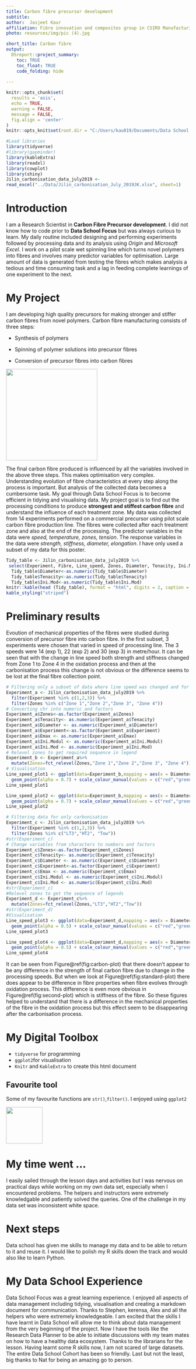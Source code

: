 ```yaml
---
title: Carbon fibre precursor development
subtitle: 
author:  Jasjeet Kaur
affiliation: Fibre innovation and composites group in CSIRO Manufacturing 
photo: resources/img/pic (4).jpg

short_title: Carbon fibre 
output: 
  DSreport::project_summary:
    toc: TRUE
    toc_float: TRUE
    code_folding: hide
  
---
```

```r
knitr::opts_chunk$set(
  results = 'asis',
  echo = TRUE,
  warning = FALSE,
  message = FALSE,
  fig.align = 'center'
)
knitr::opts_knit$set(root.dir = "C:/Users/kau019/Documents/Data School Focus Program/Day 3/JasjeetMarkdown/")

#Load libraries
library(tidyverse)
#library(gapminder) 
library(kableExtra)
library(readxl)
library(cowplot)
library(shiny)
Jilin_carbonisation_data_july2019 <-
read_excel("../Data/Jilin_carbonisation_July_2019JK.xlsx", sheet=1)
```


# Introduction
I am a Research Scientist in **Carbon Fibre Precursor development**. I did not know how to code prior to **Data School Focus** but was always curious to learn. My daily routine included designing and performing experiments followed by processing data and its analysis using _Origin_ and  _Microsoft Excel_. I work on a pilot scale wet spinning line which turns novel polymers into fibres and involves many predictor variables for optimisation. Large amount of data is generated from testing the fibres which makes analysis a tedious and time consuming task and a lag in feeding complete learnings of one experiment to the next.


# My Project

I am developing high quality precursors for making stronger and stiffer carbon fibres from novel polymers. Carbon fibre manufacturing consists of three steps:

- Synthesis of polymers

- Spinning of polymer solutions into precursor fibres

- Conversion of precursor fibres into carbon fibres

![](resources/img/whitefibre.png){width=250px}

The final carbon fibre produced is influenced by all the variables involved in the above three steps. This makes optimisation very complex. Understanding evolution of fibre characteristics at every step along the process is important. But analysis of the collected data becomes a cumbersome task. My goal through Data School Focus is to become efficient in tidying and visualising data. My project goal is to find out the processing conditions to produce **strongest and stiffest carbon fibre** and understand the influence of each treatment zone. My data was collected from 14 experiments performed on a commercial precursor using pilot scale carbon fibre production line. The fibres were collected after each treatment zone and also at the end of the processing. The predictor variables in the data were _speed, temperature, zones, tension_. The response variables in the data were _strength, stiffness, diameter, elongation_. I have only used a subset of my data for this poster. 

```r
Tidy_table <- Jilin_carbonisation_data_july2019 %>%
 select(Experiment, Fibre, Line_speed, Zones, Diameter, Tenacity, Ini.Mod) 
  Tidy_table$Diameter<-as.numeric(Tidy_table$Diameter)
  Tidy_table$Tenacity<-as.numeric(Tidy_table$Tenacity)
  Tidy_table$Ini.Mod<-as.numeric(Tidy_table$Ini.Mod)
knitr::kable(head (Tidy_table), format = "html", digits = 2, caption = "Predictor and response variables in the experiments") %>% 
kable_styling("striped")
```


# Preliminary results 

Evoution of mechanical properties of the fibres were studied during conversion of precursor fibre into carbon fibre. In the first subset, 3 experiments were chosen that varied in speed of processing line. The 3 speeds were 14 (exp 1), 22 (exp 2) and 30 (exp 3) in metre/hour. It can be seen that with the change in line speed both strength and stiffness changed from Zone 1 to Zone 4 in the oxidation process and then at the carbonisation process this change is not obvious or the difference seems to be lost at the final fibre collection point.


```r
   
# Filtering only a subset of data where line speed was changed and for only oxidation
Experiment_a <- Jilin_carbonisation_data_july2019 %>%
  filter(Experiment %in% c(1,2,3)) %>%
  filter(Zones %in% c("Zone 1","Zone 2","Zone 3", "Zone 4"))
# Converting chr into numeric and factors
Experiment_a$Zones<-as.factor(Experiment_a$Zones)
Experiment_a$Tenacity<- as.numeric(Experiment_a$Tenacity)
Experiment_a$Diameter <- as.numeric(Experiment_a$Diameter)
Experiment_a$Experiment<-as.factor(Experiment_a$Experiment)
Experiment_a$Emax <- as.numeric(Experiment_a$Emax)
Experiment_a$Ini.Modul <- as.numeric(Experiment_a$Ini.Modul)
Experiment_a$Ini.Mod <- as.numeric(Experiment_a$Ini.Mod)
# Relevel zones to get required sequence in legend
Experiment_b <- Experiment_a%>% 
  mutate(Zones=fct_relevel(Zones,"Zone 1","Zone 2","Zone 3", "Zone 4"))
# Visualisation 
Line_speed_plot1 <- ggplot(data=Experiment_b,mapping = aes(x = Diameter, y = Tenacity , colour = Experiment)) +
  geom_point(alpha = 0.7) + scale_colour_manual(values = c("red","green","purple"))  + ylab("Tenacity (cN/dtex)") + xlab("Diameter (µm)") + xlim(10,13) + facet_grid(~ Zones, scales = ("fixed")) + labs(title = "Strength of fibres during oxidation") + theme(plot.title = element_text(hjust = 0.5))  
Line_speed_plot1
```
```r

Line_speed_plot2 <- ggplot(data=Experiment_b,mapping = aes(x = Diameter, y = Ini.Mod , colour = Experiment)) +
  geom_point(alpha = 0.7) + scale_colour_manual(values = c("red","green","purple"))  + ylab("Ini. Mod (cN/dtex)") + xlab("Diameter (µm)") + xlim(10,13) + facet_grid(~ Zones, scales = ("fixed")) + labs(title = "Stiffness of fibres during oxidation") + theme(plot.title = element_text(hjust = 0.5))  
Line_speed_plot2

```


```r
# Filtering data for only carbonisation
Experiment_c <- Jilin_carbonisation_data_july2019 %>%
  filter(Experiment %in% c(1,2,3)) %>%
  filter(Zones %in% c("LT3","HT2", "Tow"))
#str(Experiment_c)
# Change variables from characters to numbers and factors 
Experiment_c$Zones<-as.factor(Experiment_c$Zones)
Experiment_c$Tenacity<- as.numeric(Experiment_c$Tenacity)
Experiment_c$Diameter <- as.numeric(Experiment_c$Diameter)
Experiment_c$Experiment<-as.factor(Experiment_c$Experiment)
Experiment_c$Emax <- as.numeric(Experiment_c$Emax)
Experiment_c$Ini.Modul <- as.numeric(Experiment_c$Ini.Modul)
Experiment_c$Ini.Mod <- as.numeric(Experiment_c$Ini.Mod)
#str(Experiment_c)
#Relevel zones to get the sequence of legends
Experiment_d <- Experiment_c%>% 
  mutate(Zones=fct_relevel(Zones,"LT3","HT2","Tow"))
#str(Experiment_d)
#Visualisation
Line_speed_plot3 <- ggplot(data=Experiment_d,mapping = aes(x = Diameter , y = Tenacity, colour = Experiment)) +
  geom_point(alpha = 0.5) + scale_colour_manual(values = c("red","green","purple"))  + ylab ("Tenacity (cN/dtex)") +  xlab("Diameter (µm)") + facet_grid(~ Zones, scales = ("fixed")) + labs(title = "Strength of fibres during carbonisation") + theme(plot.title = element_text(hjust = 0.5))  
Line_speed_plot3 
```


```r

Line_speed_plot4 <- ggplot(data=Experiment_d,mapping = aes(x = Diameter , y = Ini.Mod, colour = Experiment)) +
  geom_point(alpha = 0.5) + scale_colour_manual(values = c("red","green","purple"))  + ylab ("Ini.Mod (cN/dtex)") +  xlab("Diameter (µm)") + facet_grid(~ Zones, scales = ("fixed")) + labs(title = "Stiffness of fibres during carbonisation") + theme(plot.title = element_text(hjust = 0.5))  
Line_speed_plot4

```


It can be seen from Figure\@ref(fig:carbon-plot) that there doesn't appear to be any difference in the strength of final carbon fibre due to change in the processing speeds. But when we look at Figure\@ref(fig:standard-plot) there does appear to be difference in fibre properties when fibre evolves through oxidation process. This difference is even more obvious in Figure\@ref(fig:second-plot) which is stiffness of the fibre. So these figures helped to understand that there is a difference in the mechanical properties of the fibre in the oxidation process but this effect seem to be disappearing after the carbonisation process.


# My Digital Toolbox

- `tidyverse` for programming
- `ggplot2`for visualisation
- `Knitr` and `KableExtra` to create this html document



## Favourite tool 

Some of my favourite functions are `str()`,`filter()`. I enjoyed using `ggplot2`

![](https://raw.githubusercontent.com/tidyverse/ggplot2/master/man/figures/logo.png){.pull-right width=100px}


# My time went ...

I easily sailed through the lesson days and activities but I was nervous on practical days while working on my own data set, especially when I encountered problems. The helpers and instructors were extremely knowledgable and patiently solved the queries. One of the challenge in my data set was inconsistent white space.  

# Next steps

Data school has given me skills to manage my data and to be able to return to it and reuse it. I would like to polish my R skills down the track and would also like to learn Python.

# My Data School Experience

Data School Focus was a great learning experience. I enjoyed all aspects of data management including tidying, visualisation and creating a markdown document for communication. Thanks to Stephen, kerensa, Alex and all the helpers who were extremely knowledgeable. I am excited that the skills I have learnt in Data School will allow me to think about data management from the very beginning of the project. Now I have the tools like the Research Data Planner to be able to initiate discussions with my team mates on how to have a healthy data ecosystem. Thanks to the librarians for the lesson. Having learnt some R skills now, I am not scared of large datasets. The entire Data School Cohort has been so friendly. Last but not the least, big thanks to Nat for being an amazing go to person.


